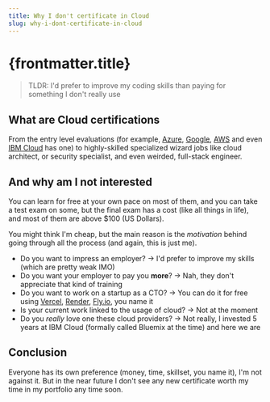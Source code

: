 ```yaml
---
title: Why I don't certificate in Cloud
slug: why-i-dont-certificate-in-cloud
---
```



# {frontmatter.title}

> TLDR: I'd prefer to improve my coding skills than paying for something I don't really use

## What are Cloud certifications

From the entry level evaluations (for example, [Azure](https://learn.microsoft.com/en-us/certifications/azure-fundamentals/), [Google](https://cloud.google.com/learn/certification), [AWS](https://aws.amazon.com/certification/certified-cloud-practitioner/?ch=sec&sec=rmg&d=1) and even [IBM Cloud](https://www.ibm.com/training/cloud/jobroles) has one) to highly-skilled specialized wizard jobs like cloud architect, or security specialist, and even weirded, full-stack engineer.

## And why am I not interested

You can learn for free at your own pace on most of them, and you can take a test exam on some, but the final exam has a cost (like all things in life), and most of them are above $100 (US Dollars).

You might think I'm cheap, but the main reason is the _motivation_ behind going through all the process (and again, this is just me).

* Do you want to impress an employer? -> I'd prefer to improve my skills (which are pretty weak IMO)
* Do you want your employer to pay you **more**? -> Nah, they don't appreciate that kind of training
* Do you want to work on a startup as a CTO? -> You can do it for free using [Vercel](https://vercel.com), [Render](https://render.com), [Fly.io](https://fly.io), you name it
* Is your current work linked to the usage of cloud? -> Not at the moment
* Do you _really_ love one these cloud providers? -> Not really, I invested 5 years at IBM Cloud (formally called Bluemix at the time) and here we are

## Conclusion

Everyone has its own preference (money, time, skillset, you name it), I'm not against it. But in the near future I don't see any new certificate worth my time in my portfolio any time soon.
